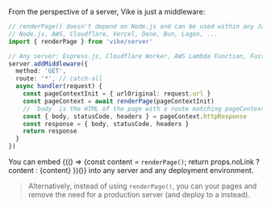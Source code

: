 
From the perspective of a server, Vike is just a middleware:

```ts
// renderPage() doesn't depend on Node.js and can be used within any JavaScript environment:
// Node.js, AWS, Cloudflare, Vercel, Deno, Bun, Lagon, ...
import { renderPage } from 'vike/server'

// Any server: Express.js, Cloudflare Worker, AWS Lambda Function, Fastify, Hono, Nitro, ...
server.addMiddleware({
  method: 'GET',
  route: '*', // catch-all
  async handler(request) {
    const pageContextInit = { urlOriginal: request.url }
    const pageContext = await renderPage(pageContextInit)
    // `body` is the HTML of the page with a route matching pageContextInit.urlOriginal
    const { body, statusCode, headers } = pageContext.httpResponse
    const response = { body, statusCode, headers }
    return response
  }
})
```

You can embed {(() => {const content = <code>renderPage()</code>; return props.noLink ? content : <Link href="/renderPage">{content}</Link> })()} into any server and any deployment environment.

> Alternatively, instead of using `renderPage()`, you can <Link text="pre-render" href="/pre-rendering" /> your pages and remove the need for a production server (and deploy to a <Link text="static host" href="/static-hosts" /> instead).
